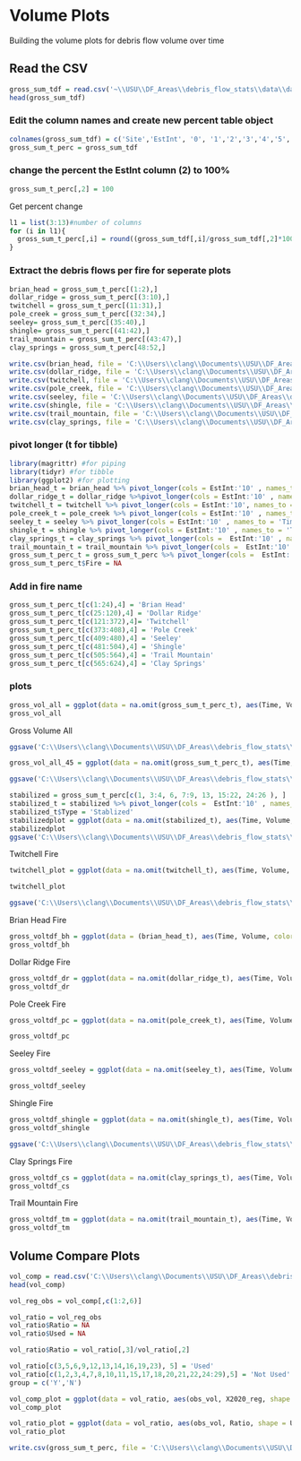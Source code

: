 # Volume Plots

Building the volume plots for debris flow volume over time

## Read the CSV

```r
gross_sum_tdf = read.csv('~\\USU\\DF_Areas\\debris_flow_stats\\data\\data_sheets\\processed_summary_data\\Gross_Summary_Vol_tdf.csv', header = T, na.strings = ' ') #I couldn't get this file to read without entering the full filename, even though I was in my working directory
head(gross_sum_tdf)
```
### Edit the column names and create new percent table object 
```r
colnames(gross_sum_tdf) = c('Site','EstInt', '0', '1','2','3','4','5','6','7','8','9','10')
gross_sum_t_perc = gross_sum_tdf
```
### change the percent the EstInt column (2) to 100%
```r
gross_sum_t_perc[,2] = 100
```
Get percent change
```r
l1 = list(3:13)#number of columns
for (i in l1){
  gross_sum_t_perc[,i] = round((gross_sum_tdf[,i]/gross_sum_tdf[,2]*100),1)
}
```

### Extract the debris flows per fire for seperate plots
```r
brian_head = gross_sum_t_perc[(1:2),]
dollar_ridge = gross_sum_t_perc[(3:10),]
twitchell = gross_sum_t_perc[(11:31),]
pole_creek = gross_sum_t_perc[(32:34),]
seeley= gross_sum_t_perc[(35:40),]
shingle= gross_sum_t_perc[(41:42),]
trail_mountain = gross_sum_t_perc[(43:47),]
clay_springs = gross_sum_t_perc[48:52,]
```
```r
write.csv(brian_head, file = 'C:\\Users\\clang\\Documents\\USU\\DF_Areas\\debris_flow_stats\\data\\data_sheets\\raw_site_data\\Brian_Head\\volume.csv', row.names = TRUE)
write.csv(dollar_ridge, file = 'C:\\Users\\clang\\Documents\\USU\\DF_Areas\\debris_flow_stats\\data\\data_sheets\\raw_site_data\\Dollar_Ridge\\volume.csv', row.names = TRUE)
write.csv(twitchell, file = 'C:\\Users\\clang\\Documents\\USU\\DF_Areas\\debris_flow_stats\\data\\data_sheets\\raw_site_data\\Twitchell\\volume.csv', row.names = TRUE)
write.csv(pole_creek, file = 'C:\\Users\\clang\\Documents\\USU\\DF_Areas\\debris_flow_stats\\data\\data_sheets\\raw_site_data\\Pole_Creek\\volume.csv', row.names = TRUE)
write.csv(seeley, file = 'C:\\Users\\clang\\Documents\\USU\\DF_Areas\\debris_flow_stats\\data\\data_sheets\\raw_site_data\\Seeley\\volume.csv', row.names = TRUE)
write.csv(shingle, file = 'C:\\Users\\clang\\Documents\\USU\\DF_Areas\\debris_flow_stats\\data\\data_sheets\\raw_site_data\\Shingle\\volume.csv', row.names = TRUE)
write.csv(trail_mountain, file = 'C:\\Users\\clang\\Documents\\USU\\DF_Areas\\debris_flow_stats\\data\\data_sheets\\raw_site_data\\Trail_Mountain\\volume.csv', row.names = TRUE)
write.csv(clay_springs, file = 'C:\\Users\\clang\\Documents\\USU\\DF_Areas\\debris_flow_stats\\data\\data_sheets\\raw_site_data\\Clay_Springs\\volume.csv', row.names = TRUE)
```

### pivot longer (t for tibble)
```r
library(magrittr) #for piping
library(tidyr) #for tibble
library(ggplot2) #for plotting
brian_head_t = brian_head %>% pivot_longer(cols = EstInt:'10' , names_to = 'Time', values_to = 'Volume')
dollar_ridge_t = dollar_ridge %>%pivot_longer(cols = EstInt:'10' , names_to = 'Time', values_to = 'Volume')
twitchell_t = twitchell %>% pivot_longer(cols = EstInt:'10', names_to = 'Time', values_to = 'Volume')
pole_creek_t = pole_creek %>% pivot_longer(cols = EstInt:'10' , names_to = 'Time', values_to = 'Volume')
seeley_t = seeley %>% pivot_longer(cols = EstInt:'10' , names_to = 'Time', values_to = 'Volume')
shingle_t = shingle %>% pivot_longer(cols = EstInt:'10' , names_to = 'Time', values_to = 'Volume')
clay_springs_t = clay_springs %>% pivot_longer(cols =  EstInt:'10' , names_to = 'Time', values_to = 'Volume')
trail_mountain_t = trail_mountain %>% pivot_longer(cols =  EstInt:'10' , names_to = 'Time', values_to = 'Volume')
gross_sum_t_perc_t = gross_sum_t_perc %>% pivot_longer(cols =  EstInt:'10' , names_to = 'Time', values_to = 'Volume')
gross_sum_t_perc_t$Fire = NA
```

### Add in fire name
```r
gross_sum_t_perc_t[c(1:24),4] = 'Brian Head'
gross_sum_t_perc_t[c(25:120),4] = 'Dollar Ridge'
gross_sum_t_perc_t[c(121:372),4]= 'Twitchell'
gross_sum_t_perc_t[c(373:408),4] = 'Pole Creek'
gross_sum_t_perc_t[c(409:480),4] = 'Seeley'
gross_sum_t_perc_t[c(481:504),4] = 'Shingle'
gross_sum_t_perc_t[c(505:564),4] = 'Trail Mountain'
gross_sum_t_perc_t[c(565:624),4] = 'Clay Springs'
```
### plots
```r
gross_vol_all = ggplot(data = na.omit(gross_sum_t_perc_t), aes(Time, Volume, group = Site)) + geom_point(aes(color = Fire)) + geom_line(aes(color = Fire))+ ggtitle('Estimated Percent Volume over Time') + xlab('Time Since Debris Flow (Years)') + ylab('Percent Remaining Volume') + ylim(0,100) + scale_x_discrete(limit = c('EstInt','0', '1','2','3','4','5','6','7','8','9','10')) + theme_bw() + theme(legend.position = 'right') 
gross_vol_all
```
Gross Volume All

```r
ggsave('C:\\Users\\clang\\Documents\\USU\\DF_Areas\\debris_flow_stats\\data\\figures\\plots\\gross_vol-tdf_all_site.png', plot = gross_vol_all, device = 'png')
```

```r
gross_vol_all_45 = ggplot(data = na.omit(gross_sum_t_perc_t), aes(Time, Volume, color = Fire, group = Site)) + geom_point() + geom_line() + ggtitle('Estimated Percent Volume over Time') + xlab('Time Since Debris Flow (Years)') + ylab('Percent Remaining Volume') + ylim(45,100) + scale_x_discrete(limit = c('EstInt','0', '1','2','3','4','5','6','7','8','9','10')) + theme_bw()
```

```r
ggsave('C:\\Users\\clang\\Documents\\USU\\DF_Areas\\debris_flow_stats\\data\\figures\\plots\\gross_vol-tdf_all45_fire.png', plot = gross_vol_all_45, device = 'png')
```

```r
stabilized = gross_sum_t_perc[c(1, 3:4, 6, 7:9, 13, 15:22, 24:26 ), ]
stabilized_t = stabilized %>% pivot_longer(cols =  EstInt:'10' , names_to = 'Time', values_to = 'Volume')
stabilized_t$Type = 'Stablized'
stabilizedplot = ggplot(data = na.omit(stabilized_t), aes(Time, Volume, group = Site)) + geom_point(color = 'red') + geom_line(color = 'red') + geom_point(data = na.omit(perc_FC7_t), color = 'red') + geom_line(data = na.omit(perc_FC7_t), color = 'red') + scale_x_discrete(limit = c('EstInt','0', '1','2','3','4','5','6','7','8','9','10')) + theme_bw() + ylim(0, 100) + ggtitle('Estimated Percent Volume over Time') + xlab('Time Since Debris Flow (Years)') + ylab('Percent Remaining Volume') 
stabilizedplot
ggsave('C:\\Users\\clang\\Documents\\USU\\DF_Areas\\debris_flow_stats\\data\\figures\\plots\\stablizedsites.png', plot = stabilizedplot, device = 'png')
```

Twitchell Fire
```r
twitchell_plot = ggplot(data = na.omit(twitchell_t), aes(Time, Volume, color =  Site, group = Site)) + geom_point() +  xlab('Years since Debris Flow') + ylab('Percent Remaining Volume') + geom_line()  +ggtitle('Twitchell Volume')+ ylim(0,100) + scale_x_discrete(limit = c('EstInt','0', '1','2','3','4','5','6','7','8','9','10')) + theme_bw()
```
```r
twitchell_plot
```
```r
ggsave('C:\\Users\\clang\\Documents\\USU\\DF_Areas\\debris_flow_stats\\data\\figures\\plots\\twitchell_vol-tdf.png', plot = twitchell_plot, device = 'png')
```
Brian Head Fire
```r
gross_voltdf_bh = ggplot(data = (brian_head_t), aes(Time, Volume, color = Site, group = Site)) + geom_point() +  xlab('Years since Debris Flow') + ylab('Percent Remaining Volume') + geom_line(data = na.omit(brian_head_t)) +ggtitle('Brian Head Volume') + ylim(0,100) + scale_x_discrete(limits = c('EstInt','0', '1','2','3')) + theme_bw()
gross_voltdf_bh
```


Dollar Ridge Fire
```r
gross_voltdf_dr = ggplot(data = na.omit(dollar_ridge_t), aes(Time, Volume, color = Site, group = Site)) + geom_point() +  xlab('Years since Debris Flow') + ylab('Percent Remaining Volume') +  geom_line() +ggtitle('Dollar Ridge Volume')+ ylim(0,100) + scale_x_discrete(limit = c('EstInt', '0', '1', '2', '3')) + theme_bw()
gross_voltdf_dr
```

Pole Creek Fire
```r
gross_voltdf_pc = ggplot(data = na.omit(pole_creek_t), aes(Time, Volume, color = Site, group = Site)) + geom_point() +  xlab('Years since Debris Flow') + ylab('Percent Remaining Volume')  +  geom_line() +ggtitle('Pole Creek Volume')+ ylim(0,100) + scale_x_discrete(limit = c('EstInt', '0', '1', '2', '3')) + theme_bw()
```
```r
gross_voltdf_pc
```

Seeley Fire
```r
gross_voltdf_seeley = ggplot(data = na.omit(seeley_t), aes(Time, Volume, color = Site, group = Site)) + geom_point() +  xlab('Years since Debris Flow') + ylab('Percent Remaining Volume') +  geom_line() +ggtitle('Seeley Volume')+ ylim(0,100) + scale_x_discrete(limit = c('EstInt', '0', '1', '2', '3','4','5','6','7','8','9')) + theme_bw()
```
```r
gross_voltdf_seeley
```

Shingle Fire
```r
gross_voltdf_shingle = ggplot(data = na.omit(shingle_t), aes(Time, Volume, color = Site, group = Site)) + geom_point() +  xlab('Years since Debris Flow') + ylab('Percent Remaining Volume')  +  geom_line() +ggtitle('Shingle Volume')+ ylim(0,100)+ scale_x_discrete(limit = c('EstInt', '0', '1', '2', '3','4','5','6','7','8')) + theme_bw()
gross_voltdf_shingle
```

```r
ggsave('C:\\Users\\clang\\Documents\\USU\\DF_Areas\\debris_flow_stats\\data\\figures\\plots\\shingle_vol-tdf.png', plot = gross_voltdf_shingle, device = 'png')
```
Clay Springs Fire
```r
gross_voltdf_cs = ggplot(data = na.omit(clay_springs_t), aes(Time, Volume, color = Site, group = Site)) + geom_point() +  xlab('Years since Debris Flow') + ylab('Percent Remaining Volume') +  geom_line() +ggtitle('Clay Springs Volume')+ ylim(0,100) + scale_x_discrete(limit = c('EstInt', '0', '1', '2', '3', '4', '5','6','7')) + theme_bw()
gross_voltdf_cs
```

Trail Mountain Fire
```r
gross_voltdf_tm = ggplot(data = na.omit(trail_mountain_t), aes(Time, Volume, color = Site, group = Site)) + geom_point() +  xlab('Years since Debris Flow') + ylab('Percent Remaining Volume') +  geom_line() +ggtitle('Trail Mountain Volume')+ ylim(0,100) + scale_x_discrete(limit = c('EstInt', '0', '1', '2', '3','4')) + theme_bw()
gross_voltdf_tm
```

## Volume Compare Plots
```r
vol_comp = read.csv('C:\\Users\\clang\\Documents\\USU\\DF_Areas\\debris_flow_stats\\data\\data_sheets\\processed_summary_data\\volume_comps.csv', header = T, na.strings = ' ')
head(vol_comp)
```

```r
vol_reg_obs = vol_comp[,c(1:2,6)]
```

```r
vol_ratio = vol_reg_obs
vol_ratio$Ratio = NA
vol_ratio$Used = NA
```
```r
vol_ratio$Ratio = vol_ratio[,3]/vol_ratio[,2]
```

```r
vol_ratio[c(3,5,6,9,12,13,14,16,19,23), 5] = 'Used'
vol_ratio[c(1,2,3,4,7,8,10,11,15,17,18,20,21,22,24:29),5] = 'Not Used'
group = c('Y','N')
```

```r
vol_comp_plot = ggplot(data = vol_ratio, aes(obs_vol, X2020_reg, shape = Used)) + geom_point() + scale_color_manual(values = c('black','black')) + scale_shape_manual(values = c(1, 16)) + xlab('Observed Volume (m3)') + ylab('Modeled Volume (m3)')  + theme_bw() + labs(shape ='Sites used in this study')+ expand_limits(x=0,y=0)+ theme(legend.position = 'right') + geom_abline(yintercept = 0, color = 'black')
vol_comp_plot
```


```r
vol_ratio_plot = ggplot(data = vol_ratio, aes(obs_vol, Ratio, shape = Used)) + geom_point() +  scale_color_manual(values = c('black','black')) + scale_shape_manual(values = c(1, 16)) + xlab('Observed Volume (m3)') + ylab('Modeled Volume:Observed Volume')  + theme_bw() + labs(shape ='Sites used in this study')+ expand_limits(x=0,y=0)+ theme(legend.position = 'right') + geom_hline(yintercept = 1, color = 'black') + geom_hline(yintercept = 1.5, linetype = 'dashed', color = 'black') + geom_hline(yintercept = 0.5, linetype = 'dashed', color = 'black')
vol_ratio_plot
```

```r
write.csv(gross_sum_t_perc, file = 'C:\\Users\\clang\\Documents\\USU\\DF_Areas\\debris_flow_stats\\data\\data_sheets\\processed_summary_data\\R_outputs\\gross_sum_percent.csv', row.names = TRUE)
```

